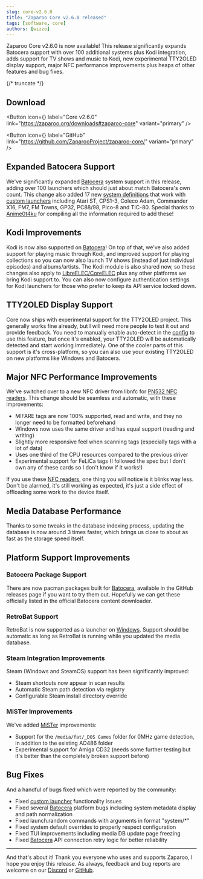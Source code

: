 ```yaml
---
slug: core-v2.6.0
title: "Zaparoo Core v2.6.0 released"
tags: [software, core]
authors: [wizzo]
---
```


Zaparoo Core v2.6.0 is now available! This release significantly expands Batocera support with over 100 additional systems plus Kodi integration, adds support for TV shows and music to Kodi, new experimental TTY2OLED display support, major NFC performance improvements plus heaps of other features and bug fixes.

{/* truncate */}

## Download

<Button
  icon={<FAIcon icon="download" />}
  label="Core v2.6.0"
  link="https://zaparoo.org/downloads#zaparoo-core"
  variant="primary"
/>

<Button
  icon={<FAIcon icon="fa-brands fa-github" />}
  label="GitHub"
  link="https://github.com/ZaparooProject/zaparoo-core/"
  variant="primary"
/>

## Expanded Batocera Support

We've significantly expanded [Batocera](/docs/platforms/batocera) system support in this release, adding over 100 launchers which should just about match Batocera's own count. This change also added 17 new [system definitions](/docs/core/systems) that work with [custom launchers](/docs/core/launchers) including Atari ST, CPS1-3, Coleco Adam, Commander X16, FM7, FM Towns, GP32, PC88/98, Pico-8 and TIC-80. Special thanks to [Anime0t4ku](https://github.com/Anime0t4ku) for compiling all the information required to add these!

## Kodi Improvements

Kodi is now also supported on [Batocera](/docs/platforms/batocera)! On top of that, we've also added support for playing music through Kodi, and improved support for playing collections so you can now also launch TV shows (instead of just individual episodes) and albums/artists. The Kodi module is also shared now, so these changes also apply to [LibreELEC/CoreELEC](/docs/platforms/libreelec) plus any other platforms we bring Kodi support to. You can also now configure authentication settings for Kodi launchers for those who prefer to keep its API service locked down.

## TTY2OLED Display Support

Core now ships with experimental support for the TTY2OLED project. This generally works fine already, but I will need more people to test it out and provide feedback. You need to manually enable auto-detect in the [config](/docs/core/config) to use this feature, but once it's enabled, your TTY2OLED will be automatically detected and start working immediately. One of the cooler parts of this support is it's cross-platform, so you can also use your existing TTY2OLED on new platforms like Windows and Batocera.

## Major NFC Performance Improvements

We've switched over to a new NFC driver from libnfc for [PN532 NFC readers](/docs/readers/nfc/pn532-usb). This change should be seamless and automatic, with these improvements:

- MIFARE tags are now 100% supported, read and write, and they no longer need to be formatted beforehand
- Windows now uses the same driver and has equal support (reading and writing)
- Slightly more responsive feel when scanning tags (especially tags with a lot of data)
- Uses one third of the CPU resources compared to the previous driver
- Experimental support for FeLiCa tags (I followed the spec but I don't own any of these cards so I don't know if it works!)

If you use these [NFC readers](/docs/readers/nfc/), one thing you will notice is it blinks way less. Don't be alarmed, it's still working as expected, it's just a side effect of offloading some work to the device itself.

## Media Database Performance

Thanks to some tweaks in the database indexing process, updating the database is now around 3 times faster, which brings us close to about as fast as the storage speed itself.

## Platform Support Improvements

### Batocera Package Support

There are now pacman packages built for [Batocera](/docs/platforms/batocera), available in the GitHub releases page if you want to try them out. Hopefully we can get these officially listed in the official Batocera content downloader.

### RetroBat Support

RetroBat is now supported as a launcher on [Windows](/docs/platforms/windows). Support should be automatic as long as RetroBat is running while you updated the media database.

### Steam Integration Improvements

Steam (Windows and SteamOS) support has been significantly improved:

- Steam shortcuts now appear in scan results
- Automatic Steam path detection via registry
- Configurable Steam install directory override

### MiSTer Improvements

We've added [MiSTer](/docs/platforms/mister) improvements:

- Support for the `/media/fat/_DOS Games` folder for 0MHz game detection, in addition to the existing AO486 folder
- Experimental support for Amiga CD32 (needs some further testing but it's better than the completely broken support before)

## Bug Fixes

And a handful of bugs fixed which were reported by the community:

- Fixed [custom launcher](/docs/core/launchers) functionality issues
- Fixed several [Batocera](/docs/platforms/batocera) platform bugs including system metadata display and path normalization
- Fixed launch.random commands with arguments in format "system/*"
- Fixed system default overrides to properly respect configuration
- Fixed TUI improvements including media DB update page freezing
- Fixed [Batocera](/docs/platforms/batocera) API connection retry logic for better reliability

---

And that's about it! Thank you everyone who uses and supports Zaparoo, I hope you enjoy this release. As always, feedback and bug reports are welcome on our [Discord](https://zaparoo.org/discord) or [GitHub](https://github.com/ZaparooProject/zaparoo-core/).
